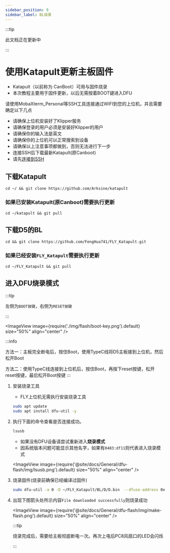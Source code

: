 ```yaml
---
sidebar_position: 9
sidebar_label: BL烧录
---
```



:::tip

此文档正在更新中

:::


# 使用Katapult更新主板固件

* Katapult（以前称为 CanBoot）可用与固件烧录
* 本次教程主要用于固件更新，以后无需按着BOOT键进入DFU

请使用MobaXterm_Personal等SSH工具连接通过WIFI到您的上位机，并且需要确定以下几点

* 请确保上位机安装好了Klipper服务
* 请确保登录的用户必须是安装好Klipper的用户
* 请确保你的输入法是英文
* 请确保你的上位机可以正常搜索到设备
* 请确保以上注意事项都做到，否则无法进行下一步
* 连接SSH后下载最新Katapult(原Canboot)
* 请先[连接到SSH](/docs/DebugDoc/BasicTutorial/index.mdx "点击即可跳转") 


## 下载Katapult
```
cd ~/ && git clone https://github.com/Arksine/katapult 
```

### 如果已安装Katapult(原Canboot)需要执行更新
```
cd ~/katapult && git pull
```

## 下载D5的BL
```
cd && git clone https://github.com/FengHua741/FLY_Katapult.git
```

### 如果已经安装`FLY_Katapult`需要执行更新
```
cd ~/FLY_Katapult && git pull
```

## 进入DFU烧录模式

:::tip

左侧为`BOOT按键`，右侧为`RESET按键`

:::

<ImageView image={require('./img/flash/boot-key.png').default} size="50%" align="center" />

:::info

方法一：主板完全断电后，按住Boot，使用TypeC线将D5主板接到上位机，然后松开Boot

方法二：使用TypeC线连接到上位机后，按住Boot，再按下reset按键，松开reset按键，最后松开Boot按键
:::

1. 安装烧录工具

    * FLY上位机无需执行安装烧录工具

    ```bash
    sudo apt update
    sudo apt install dfu-util -y
    ```

2. 执行下面的命令查看是否连接成功。

    ```bash
    lsusb
    ```

    * 如果没有DFU设备请尝试重新进入**烧录模式**
    * 因系统版本问题可能显示其他名字，如果有`0483:df11`则代表进入烧录模式

    <ImageView image={require('@site/docs/General/dfu-flash/img/lsusb.png').default} size="50%" align="center" />

4. 烧录固件(烧录前确保已经编译过固件)

    ```bash
    sudo dfu-util -a 0 -D ~/FLY_Katapult/BL/D/D.bin  --dfuse-address 0x08000000:force:mass-erase -d 0483:df11
    ```

5. 出现下图箭头处所示内容``File downloaded successfully``则烧录成功


    <ImageView image={require('@site/docs/General/dfu-flash/img/make-flash.png').default} size="50%" align="center" />

    :::tip

    烧录完成后，需要给主板彻底断电一次。再次上电后PC8风扇口的LED会闪烁

    :::




